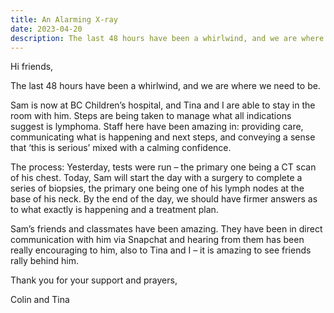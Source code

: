 ```yaml
---
title: An Alarming X-ray
date: 2023-04-20
description: The last 48 hours have been a whirlwind, and we are where we need to be. Sam is now at BC Children's hospital 
---
```



Hi friends,

The last 48 hours have been a whirlwind, and we are where we need to be.

Sam is now at BC Children's hospital, and Tina and I are able to stay in the room with him. Steps are being taken to manage what all indications suggest is lymphoma. Staff here have been amazing in: providing care, communicating what is happening and next steps, and conveying a sense that 'this is serious' mixed with a calming confidence.

The process: Yesterday, tests were run -- the primary one being a CT scan of his chest. Today, Sam will start the day with a surgery to complete a series of biopsies, the primary one being one of his lymph nodes at the base of his neck. By the end of the day, we should have firmer answers as to what exactly is happening and a treatment plan.

Sam's friends and classmates have been amazing. They have been in direct communication with him via Snapchat and hearing from them has been really encouraging to him, also to Tina and I -- it is amazing to see friends rally behind him.

Thank you for your support and prayers,

Colin and Tina
